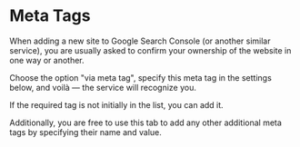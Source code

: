 # Meta Tags

When adding a new site to Google Search Console (or another similar service), you are usually asked to confirm your ownership of the website in one way or another.

Choose the option "via meta tag", specify this meta tag in the settings below, and voilà — the service will recognize you.

If the required tag is not initially in the list, you can add it.

Additionally, you are free to use this tab to add any other additional meta tags by specifying their name and value.
